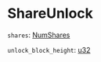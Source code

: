 # ShareUnlock

`shares`: [NumShares]

`unlock_block_height`: [u32]

[NumShares]: /types/num_shares
[u32]: /types/u32